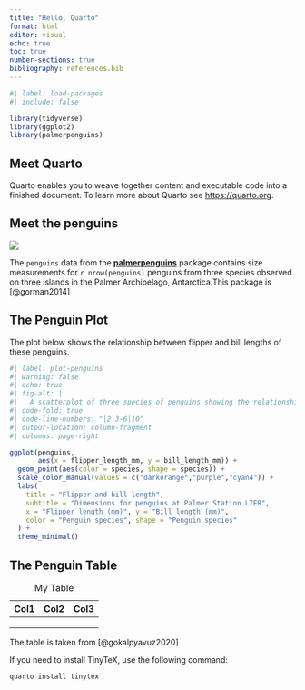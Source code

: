 ```yaml
---
title: "Hello, Quarto"
format: html
editor: visual
echo: true
toc: true
number-sections: true
bibliography: references.bib
---
```


```r
#| label: load-packages
#| include: false

library(tidyverse)
library(ggplot2)
library(palmerpenguins)
```

## Meet Quarto

Quarto enables you to weave together content and executable code into a finished document. To learn more about Quarto see <https://quarto.org>.

## Meet the penguins

![](https://raw.githubusercontent.com/quarto-dev/quarto-web/main/docs/get-started/hello/rstudio/lter_penguins.png)

The `penguins` data from the [**palmerpenguins**](https://allisonhorst.github.io/palmerpenguins "palmerpenguins R package") package contains size measurements for `r nrow(penguins)` penguins from three species observed on three islands in the Palmer Archipelago, Antarctica.This package is [@gorman2014]

## The Penguin Plot

The plot below shows the relationship between flipper and bill lengths of these penguins.

```r
#| label: plot-penguins
#| warning: false
#| echo: true
#| fig-alt: |
#|   A scatterplot of three species of penguins showing the relationship between
#| code-fold: true
#| code-line-numbers: "|2|3-6|10"
#| output-location: column-fragment
#| columns: page-right

ggplot(penguins, 
       aes(x = flipper_length_mm, y = bill_length_mm)) +
  geom_point(aes(color = species, shape = species)) +
  scale_color_manual(values = c("darkorange","purple","cyan4")) +
  labs(
    title = "Flipper and bill length",
    subtitle = "Dimensions for penguins at Palmer Station LTER",
    x = "Flipper length (mm)", y = "Bill length (mm)",
    color = "Penguin species", shape = "Penguin species"
  ) +
  theme_minimal()
```

## The Penguin Table

| Col1 | Col2 | Col3 |
|------|------|------|
|      |      |      |
|      |      |      |
|      |      |      |

: My Table

The table is taken from [@gokalpyavuz2020]

If you need to install TinyTeX, use the following command:

``` terminal
quarto install tinytex
```
